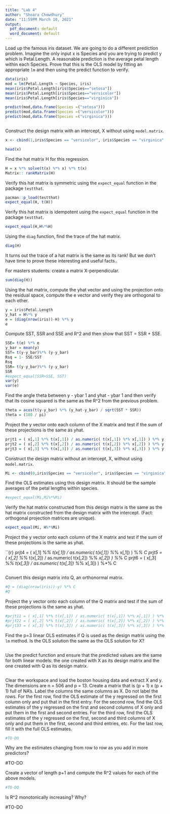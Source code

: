 ```yaml
---
title: "Lab 4"
author: "Shoara Chowdhury"
date: "11:59PM March 10, 2021"
output:
  pdf_document: default
  word_document: default
---
```


Load up the famous iris dataset. We are going to do a different prediction problem. Imagine the only input x is Species and you are trying to predict y which is Petal.Length. A reasonable prediction is the average petal length within each Species. Prove that this is the OLS model by fitting an appropriate `lm` and then using the predict function to verify.

```r
data(iris)
mod = lm(Petal.Length ~ Species, iris)
mean(iris$Petal.Length[iris$Species=="setosa"])
mean(iris$Petal.Length[iris$Species=="versicolor"])
mean(iris$Petal.Length[iris$Species=="virginica"])

predict(mod,data.frame(Species =("setosa"))) 
predict(mod,data.frame(Species =("versicolor"))) 
predict(mod,data.frame(Species =("virginica"))) 



```

Construct the design matrix with an intercept, X without using `model.matrix`.

```r
x <- cbind(1,iris$Species == "versicolor", iris$Species == "virginica" )

head(x)
```

Find the hat matrix H for this regression.

```r
H = x %*% solve(t(x) %*% x) %*% t(x)
Matrix:: rankMatrix(H)
```

Verify this hat matrix is symmetric using the `expect_equal` function in the package `testthat`.

```r
pacman::p_load(testthat)
expect_equal(H, t(H))
```

Verify this hat matrix is idempotent using the `expect_equal` function in the package `testthat`.

```r
expect_equal(H,H%*%H)
```

Using the `diag` function, find the trace of the hat matrix.

```r
diag(H)
```

It turns out the trace of a hat matrix is the same as its rank! But we don't have time to prove these interesting and useful facts..

For masters students: create a matrix X-perpendicular.

```r
sum(diag(H))
```

Using the hat matrix, compute the yhat vector and using the projection onto the residual space, compute the e vector and verify they are orthogonal to each other.

```r
y = iris$Petal.Length
y_hat = H%*% y
e = (diag(nrow(iris))-H) %*% y
e
```

Compute SST, SSR and SSE and R^2 and then show that SST = SSR + SSE.

```r
SSE= t(e) %*% e 
y_bar = mean(y)
SST= t(y-y_bar)%*% (y-y_bar)
Rsq = 1- SSE/SST 
Rsq
SSR= t(y-y_bar)%*% (y-y_bar)
SSR 
#expect_equal(SSR+SSE, SST)
var(y)
var(e)
```

Find the angle theta between y - ybar 1 and yhat - ybar 1 and then verify that its cosine squared is the same as the R^2 from the previous problem.

```r
theta = acos(t(y-y_bar) %*% (y_hat-y_bar) / sqrt(SST * SSR))
theta = (180 / pi)
```

Project the y vector onto each column of the X matrix and test if the sum of these projections is the same as yhat.

```r
prjt1 = ( x[,1] %*% t(x[,1]) / as.numeric( t(x[,1]) %*% x[,1]) ) %*% y
prjt2 = ( x[,2] %*% t(x[,2]) / as.numeric( t(x[,2]) %*% x[,2]) ) %*% y
prjt3 = ( x[,3] %*% t(x[,3]) / as.numeric( t(x[,3]) %*% x[,3]) ) %*% y
```

Construct the design matrix without an intercept, X, without using `model.matrix`.

```r
Mi <- cbind(0,iris$Species == "versicolor", iris$Species == "virginica" )
```

Find the OLS estimates using this design matrix. It should be the sample averages of the petal lengths within species.

```r
#expect_equal(Mi,Mi%*%Mi)
```

Verify the hat matrix constructed from this design matrix is the same as the hat matrix constructed from the design matrix with the intercept. (Fact: orthogonal projection matrices are unique).

```r
expect_equal(Mi, H%*%Mi)
```

Project the y vector onto each column of the X matrix and test if the sum of these projections is the same as yhat.

``{r}
prjt4 = ( x[,1] %*% t(x[,1]) / as.numeric( t(x[,1]) %*% x[,1]) ) %*% C
prjt5 = ( x[,2] %*% t(x[,2]) / as.numeric( t(x[,2]) %*% x[,2]) ) %*% C
prjt6 = ( x[,3] %*% t(x[,3]) / as.numeric( t(x[,3]) %*% x[,3]) ) %*% C
```
```

Convert this design matrix into Q, an orthonormal matrix.

```r
#Q = (diag(nrow(iris))-y) %*% C
#Q
```

Project the y vector onto each column of the Q matrix and test if the sum of these projections is the same as yhat.

```r
#prjt11 = ( x[,1] %*% t(x[,1]) / as.numeric( t(x[,1]) %*% x[,1]) ) %*% Q
#prjt22 = ( x[,2] %*% t(x[,2]) / as.numeric( t(x[,2]) %*% x[,2]) ) %*% Q
#prjt33 = ( x[,3] %*% t(x[,3]) / as.numeric( t(x[,3]) %*% x[,3]) ) %*% Q
```

Find the p=3 linear OLS estimates if Q is used as the design matrix using the `lm` method. Is the OLS solution the same as the OLS solution for X?

```r

```

Use the predict function and ensure that the predicted values are the same for both linear models: the one created with X  as its design matrix and the one created with Q as its design matrix.

```r
```


Clear the workspace and load the boston housing data and extract X and y. The dimensions are n = 506 and p = 13. Create a matrix that is (p + 1) x (p + 1) full of NA's. Label the columns the same columns as X. Do not label the rows. For the first row, find the OLS estimate of the y regressed on the first column only and put that in the first entry. For the second row, find the OLS estimates of the y regressed on the first and second columns of X only and put them in the first and second entries. For the third row, find the OLS estimates of the y regressed on the first, second and third columns of X only and put them in the first, second and third entries, etc. For the last row, fill it with the full OLS estimates.

```r
#TO-DO
```

Why are the estimates changing from row to row as you add in more predictors?

#TO-DO

Create a vector of length p+1 and compute the R^2 values for each of the above models. 

```r
#TO-DO
```

Is R^2 monotonically increasing? Why?

#TO-DO